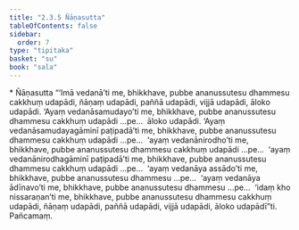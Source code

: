 ```yaml
---
title: "2.3.5 Ñāṇasutta"
tableOfContents: false
sidebar:
  order: 7
type: "tipitaka"
basket: "su"
book: "sala"
---
```



<DynamicBreadcrumb />

<Paragraph type="center" book="sala">
* Ñāṇasutta
</Paragraph>

<Division number="273" book="sala" bookNo="13" page="431">

<Paragraph number="1210" book="sala">
“‘Imā vedanā’ti me, bhikkhave, pubbe ananussutesu dhammesu cakkhuṃ udapādi, ñāṇaṃ udapādi, paññā udapādi, vijjā udapādi, āloko udapādi. ‘Ayaṃ vedanāsamudayo’ti me, bhikkhave, pubbe ananussutesu dhammesu cakkhuṃ udapādi …pe…  āloko udapādi. ‘Ayaṃ vedanāsamudayagāminī paṭipadā’ti me, bhikkhave, pubbe ananussutesu dhammesu cakkhuṃ udapādi …pe…  ‘ayaṃ vedanānirodho’ti me, bhikkhave, pubbe ananussutesu dhammesu cakkhuṃ udapādi …pe…  ‘ayaṃ vedanānirodhagāminī paṭipadā’ti me, bhikkhave, pubbe ananussutesu dhammesu cakkhuṃ udapādi …pe…  ‘ayaṃ vedanāya assādo’ti me, bhikkhave, pubbe ananussutesu dhammesu …pe…  ‘ayaṃ vedanāya ādīnavo’ti me, bhikkhave, pubbe ananussutesu dhammesu …pe…  ‘idaṃ kho nissaraṇan’ti me, bhikkhave, pubbe ananussutesu dhammesu cakkhuṃ udapādi, ñāṇaṃ udapādi, paññā udapādi, vijjā udapādi, āloko udapādī”ti.

</Paragraph>
</Division>

<Paragraph number="1211" type="center" book="sala">
Pañcamaṃ.
</Paragraph>
